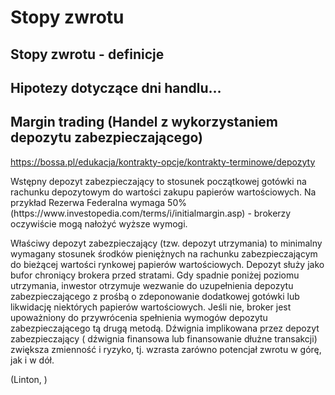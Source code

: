 # Stopy zwrotu {#stopyzwrotu}

## Stopy zwrotu - definicje

## Hipotezy dotyczące dni handlu...

## Margin trading (Handel z wykorzystaniem depozytu zabezpieczającego)

<https://bossa.pl/edukacja/kontrakty-opcje/kontrakty-terminowe/depozyty>

<!--The initial margin is the ratio of initial cash on the margin account
to the purchase value of the securities. For example, in the US, the Federal Reserve imposes a minimum of 50% (can be set higher by brokers). 
-->

Wstępny depozyt zabezpieczający to stosunek początkowej gotówki na rachunku depozytowym do wartości zakupu papierów wartościowych. Na przykład Rezerwa Federalna wymaga 50% (https://www.investopedia.com/terms/i/initialmargin.asp) - brokerzy oczywiście mogą nałożyć wyższe wymogi.    

<!--The maintenance margin is the minimum required ratio of cash on the margin account and current market value of securities. Margin serves as a buffer protecting the broker against losses. Once below the maintenance level, the investor receives a margin call asking her to deposit
additional cash or liquidate some securities. If not, the broker is authorized to restore
satisfaction of margin requirements by the latter method. The leverage implied by
margining (also known as gearing, or debt-financing of trades) increases volatility
and risk, i.e. both the upside and the downside return potential increases.
-->

Właściwy depozyt zabezpieczający (tzw. depozyt utrzymania) to minimalny wymagany stosunek środków pieniężnych na rachunku zabezpieczającym do bieżącej wartości rynkowej papierów wartościowych. Depozyt służy jako bufor chroniący brokera przed stratami. Gdy spadnie poniżej poziomu utrzymania, inwestor otrzymuje wezwanie do uzupełnienia depozytu zabezpieczającego z prośbą o zdeponowanie dodatkowej gotówki lub likwidację niektórych papierów wartościowych. Jeśli nie, broker jest upoważniony do przywrócenia spełnienia wymogów depozytu zabezpieczającego tą drugą metodą. Dźwignia implikowana przez depozyt zabezpieczający ( dźwignia finansowa lub finansowanie dłużne transakcji) zwiększa zmienność i ryzyko, tj. wzrasta zarówno potencjał zwrotu w górę, jak i w dół.

(Linton, )